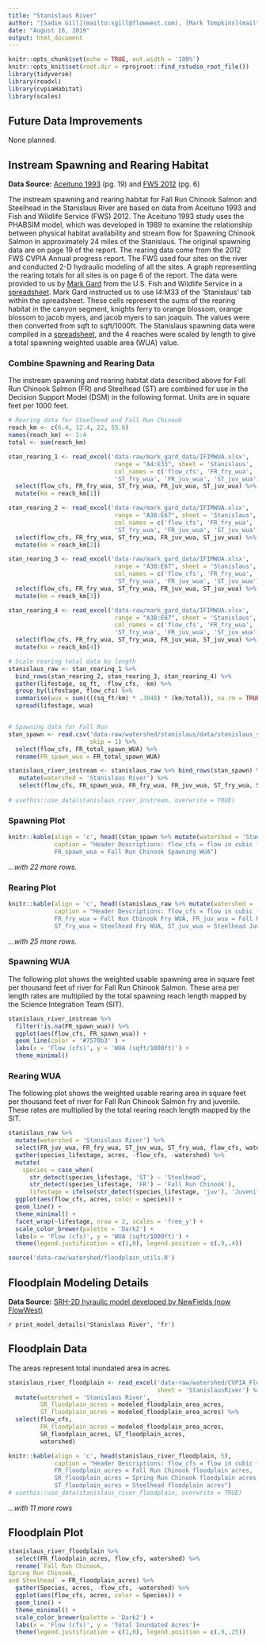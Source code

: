 ```yaml
---
title: "Stanislaus River"
author: "[Sadie Gill](mailto:sgill@flowwest.com), [Mark Tompkins](mailto:mtompkins@flowwest.com), [Erin Cain](ecain@flowwest.com)"
date: "August 16, 2019"
output: html_document
---
```

```r
knitr::opts_chunk$set(echo = TRUE, out.width = '100%')
knitr::opts_knit$set(root.dir = rprojroot::find_rstudio_root_file())
library(tidyverse)
library(readxl)
library(cvpiaHabitat)
library(scales)
```

## Future Data Improvements
None planned. 

## Instream Spawning and Rearing Habitat
**Data Source:** [Aceituno 1993](https://cvpiahabitat-r-package.s3-us-west-2.amazonaws.com/cvpia-sit-model-inputs/Aceituno1993_StanislausRiverIFIMStudy.pdf){target="_blank"} (pg. 19) and [FWS 2012](https://cvpiahabitat-r-package.s3-us-west-2.amazonaws.com/cvpia-sit-model-inputs/CVPIA_Annual_Progress_Report_Fiscal_Year_2012.pdf){target="_blank"} (pg. 6)

The instream spawning and rearing habitat for Fall Run Chinook Salmon and Steelhead in the Stanislaus River are based on data from Aceituno 1993 and Fish and Wildlife Service (FWS) 2012. The Aceituno 1993 study uses the PHABSIM model, which was developed in 1989 to examine the relationship between physical habitat availability and stream flow for Spawning Chinook Salmon in approximately 24 miles of the Stanislaus. The original spawning data are on page 19 of the report. The rearing data come from the 2012 FWS CVPIA Annual progress report. The FWS used four sites on the river and conducted 2-D hydraulic modeling of all the sites. A graph representing the rearing totals for all sites is on page 6 of the report. The data were provided to us by [Mark Gard](mailto:mark_gard@fws.gov) from the U.S. Fish and Wildlife Service in a [spreadsheet](https://cvpiahabitat-r-package.s3-us-west-2.amazonaws.com/IFIMWUA.xlsx). Mark Gard instructed us to use I4:M33 of the 'Stanislaus' tab within the spreadsheet. These cells represent the sums of the rearing habitat in the canyon segment, knights ferry to orange blossom, orange blossom to jacob myers, and jacob myers to san joaquin. The values were then converted from sqft to sqft/1000ft. The Stanislaus spawning data were compiled in a [spreadsheet](https://cvpiahabitat-r-package.s3-us-west-2.amazonaws.com/stanislaus_spawning_data.csv), and the 4 reaches were scaled by length to give a total spawning weighted usable area (WUA) value. 

### Combine Spawning and Rearing Data 
The instream spawning and rearing habitat data described above for Fall Run Chinook Salmon (FR) and Steelhead (ST) are combined for use in the Decision Support Model (DSM) in the following format. Units are in square feet per 1000 feet.    
```r
# Rearing data for Steelhead and Fall Run Chinook 
reach_km <- c(6.4, 12.4, 22, 55.6)
names(reach_km) <- 1:4
total <- sum(reach_km)

stan_rearing_1 <- read_excel('data-raw/mark_gard_data/IFIMWUA.xlsx', 
                              range = "A4:E33", sheet = 'Stanislaus', 
                              col_names = c('flow_cfs', 'FR_fry_wua',
                              'ST_fry_wua', 'FR_juv_wua', 'ST_juv_wua')) %>%
  select(flow_cfs, FR_fry_wua, ST_fry_wua, FR_juv_wua, ST_juv_wua) %>%
  mutate(km = reach_km[1])

stan_rearing_2 <- read_excel('data-raw/mark_gard_data/IFIMWUA.xlsx', 
                              range = "A38:E67", sheet = 'Stanislaus', 
                              col_names = c('flow_cfs', 'FR_fry_wua',
                              'ST_fry_wua', 'FR_juv_wua', 'ST_juv_wua')) %>%
  select(flow_cfs, FR_fry_wua, ST_fry_wua, FR_juv_wua, ST_juv_wua) %>%
  mutate(km = reach_km[2])

stan_rearing_3 <- read_excel('data-raw/mark_gard_data/IFIMWUA.xlsx', 
                              range = "A38:E67", sheet = 'Stanislaus', 
                              col_names = c('flow_cfs', 'FR_fry_wua',
                              'ST_fry_wua', 'FR_juv_wua', 'ST_juv_wua')) %>%
  select(flow_cfs, FR_fry_wua, ST_fry_wua, FR_juv_wua, ST_juv_wua) %>%
  mutate(km = reach_km[3])

stan_rearing_4 <- read_excel('data-raw/mark_gard_data/IFIMWUA.xlsx', 
                              range = "A38:E67", sheet = 'Stanislaus', 
                              col_names = c('flow_cfs', 'FR_fry_wua',
                              'ST_fry_wua', 'FR_juv_wua', 'ST_juv_wua')) %>%
  select(flow_cfs, FR_fry_wua, ST_fry_wua, FR_juv_wua, ST_juv_wua) %>%
  mutate(km = reach_km[4])

# Scale rearing total data by length 
stanislaus_raw <- stan_rearing_1 %>% 
  bind_rows(stan_rearing_2, stan_rearing_3, stan_rearing_4) %>% 
  gather(lifestage, sq_ft, -flow_cfs, -km) %>%
  group_by(lifestage, flow_cfs) %>%
  summarise(wua = sum((((sq_ft/km) * .3048) * (km/total)), na.rm = TRUE)) %>%
  spread(lifestage, wua) 


# Spawning data for Fall Run 
stan_spawn <- read.csv('data-raw/watershed/stanislaus/data/stanislaus_spawning_data.csv', 
                       skip = 1) %>% 
  select(flow_cfs, FR_total_spawn_WUA) %>%
  rename(FR_spawn_wua = FR_total_spawn_WUA)

```

```r
stanislaus_river_instream <- stanislaus_raw %>% bind_rows(stan_spawn) %>%
   mutate(watershed = 'Stanislaus River') %>% 
   select(flow_cfs, FR_spawn_wua, FR_fry_wua, FR_juv_wua, ST_fry_wua, ST_juv_wua, watershed)
 
# usethis::use_data(stanislaus_river_instream, overwrite = TRUE)
```

### Spawning Plot 
```r
knitr::kable(align = 'c', head((stan_spawn %>% mutate(watershed = 'Stanislaus River')) , 5),
             caption = "Header Descriptions: flow_cfs = flow in cubic feet per second,
             FR_spawn_wua = Fall Run Chinook Spawning WUA")
```

*...with 22 more rows.*

### Rearing Plot 
```r
knitr::kable(align = 'c', head((stanislaus_raw %>% mutate(watershed = 'Stanislaus River')) , 5),
             caption = "Header Descriptions: flow_cfs = flow in cubic feet per second, 
             FR_fry_wua = Fall Run Chinook Fry WUA, FR_juv_wua = Fall Run Chinook Juvenile WUA,
             ST_fry_wua = Steelhead Fry WUA, ST_juv_wua = Steelhead Juvenile WUA")
```

*...with 25 more rows.*

### Spawning WUA 
The following plot shows the weighted usable spawning area in square feet per thousand feet of river for Fall Run Chinook Salmon. These area per length rates are multiplied by the total spawning reach length mapped by the Science Integration Team (SIT). 
```r
stanislaus_river_instream %>%
  filter(!is.na(FR_spawn_wua)) %>%
  ggplot(aes(flow_cfs, FR_spawn_wua)) +
  geom_line(color = '#7570b3' ) +
  labs(x = 'Flow (cfs)', y = 'WUA (sqft/1000ft)') +
  theme_minimal() 
```

### Rearing WUA
The following plot shows the weighted usable rearing area in square feet per thousand feet of river for Fall Run Chinook Salmon fry and juvenile. These rates are multiplied by the total rearing reach length mapped by the SIT. 
``` r
stanislaus_raw %>%
  mutate(watershed = 'Stanislaus River') %>% 
  select(FR_juv_wua, FR_fry_wua, ST_juv_wua, ST_fry_wua, flow_cfs, watershed) %>% 
  gather(species_lifestage, acres, -flow_cfs, -watershed) %>% 
  mutate(
    species = case_when(
      str_detect(species_lifestage, 'ST') ~ 'Steelhead', 
      str_detect(species_lifestage, 'FR') ~ 'Fall Run Chinook'),
      lifestage = ifelse(str_detect(species_lifestage, 'juv'), 'Juvenile', 'Fry')) %>% 
  ggplot(aes(flow_cfs, acres, color = species)) +
  geom_line() +
  theme_minimal() +
  facet_wrap(~lifestage, nrow = 2, scales = 'free_y') +
  scale_color_brewer(palette = 'Dark2') +
  labs(x = 'Flow (cfs)', y = 'WUA (sqft/1000ft)') + 
  theme(legend.justification = c(1,0), legend.position = c(.9,.4))
```

```r
source('data-raw/watershed/floodplain_utils.R')
```

## Floodplain Modeling Details

**Data Source:** [SRH-2D hyraulic model developed by NewFields (now FlowWest)](https://s3-us-west-2.amazonaws.com/cvpiahabitat-r-package/cvpia-sit-model-inputs/NewFields+Stanislaus+Model+Documentation.pdf){target="_blank"}

`r print_model_details('Stanislaus River', 'fr')`

## Floodplain Data
The areas represent total inundated area in acres.    
```r
stanislaus_river_floodplain <- read_excel('data-raw/watershed/CVPIA_FloodplainAreas.xlsx',
                                          sheet = 'StanislausRiver') %>%
  mutate(watershed = 'Stanislaus River',
         SR_floodplain_acres = modeled_floodplain_area_acres,
         ST_floodplain_acres = modeled_floodplain_area_acres) %>%
  select(flow_cfs,
         FR_floodplain_acres = modeled_floodplain_area_acres,
         SR_floodplain_acres, ST_floodplain_acres,
         watershed)

knitr::kable(align = 'c', head(stanislaus_river_floodplain, 5), 
             caption = "Header Descriptions: flow_cfs = flow in cubic feet per second,
             FR_floodplain_acres = Fall Run Chinook floodplain acres, 
             SR_floodplain_acres = Spring Run Chinook floodplain acres, 
             ST_floodplain_acres = Steelhead floodplain acres")
# usethis::use_data(stanislaus_river_floodplain, overwrite = TRUE)
```

*...with 11 more rows*

## Floodplain Plot
```r
stanislaus_river_floodplain %>% 
  select(FR_floodplain_acres, flow_cfs, watershed) %>%
  rename(`Fall Run Chinook, 
Spring Run Chinook, 
and Steelhead` = FR_floodplain_acres) %>% 
  gather(Species, acres, -flow_cfs, -watershed) %>% 
  ggplot(aes(flow_cfs, acres, color = Species)) +
  geom_line() +
  theme_minimal() +
  scale_color_brewer(palette = 'Dark2') +
  labs(x = 'Flow (cfs)', y = 'Total Inundated Acres')+ 
  theme(legend.justification = c(1,0), legend.position = c(.9,.25))
```
